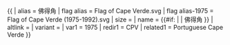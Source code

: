 {{ {{{1<noinclude>|country showdata</noinclude>}}}
| alias = 佛得角
| flag alias = Flag of Cape Verde.svg
| flag alias-1975 = Flag of Cape Verde (1975-1992).svg 
| size = {{{size|}}}
| name = {{#if: {{{name|}}} | {{{name|}}} | 佛得角 }}
| altlink = {{{altlink|}}}
| variant = {{{variant|}}}
<noinclude>
| var1 = 1975
| redir1 = CPV
| related1 = Portuguese Cape Verde
</noinclude>
}}